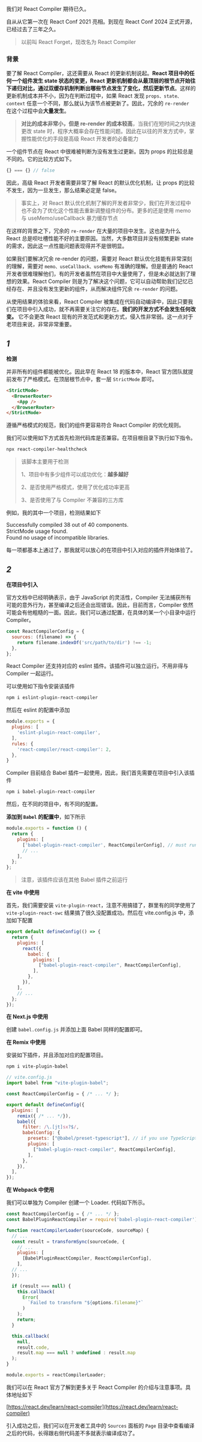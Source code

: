 我们对 React Compiler 期待已久。

自从从它第一次在 React Conf 2021 亮相。到现在 React Conf 2024 正式开源，已经过去了三年之久。

> 以前叫 React Forget，现改名为 React Compiler

### 背景


要了解 React Compiler，这还需要从 React 的更新机制说起。**React 项目中的任何一个组件发生 state 状态的变更，React 更新机制都会从最顶层的根节点开始往下递归对比，通过双缓存机制判断出哪些节点发生了变化，然后更新节点**。这样的更新机制成本并不小，因为在判断过程中，如果 React 发现 `props、state、context` 任意一个不同，那么就认为该节点被更新了。因此，冗余的 `re-render` 在这个过程中会**大量发生**。

> **对比的成本非常小，但是 re-render 的成本较高**，当我们在短时间之内快速更改 state 时，程序大概率会存在性能问题。因此在以往的开发方式中，掌握性能优化的手段是高级 React 开发者的必备能力

一个组件节点在 React 中很难被判断为没有发生过更新。因为 props 的比较总是不同的。它的比较方式如下。

```js
{} === {} // false
```

因此，高级 React 开发者需要非常了解 React 的默认优化机制，让 props 的比较不发生，因为一旦发生，那么结果必定是 false。


> 事实上，对 React 默认优化机制了解的开发者非常少，我们在开发过程中也不会为了优化这个性能去重新调整组件的分布。更多的还是使用 memo 与 useMemo/useCallback 暴力缓存节点

在这样的背景之下，冗余的 `re-render` 在大量的项目中发生。这也是为什么 React 总是呗吐槽性能不好的主要原因。当然，大多数项目并没有频繁更新 state 的需求，因此这一点性能问题表现得并不是很明显。

如果我们要解决冗余 re-render 的问题，需要对 React 默认优化技能有非常深刻的理解，需要对 `memo、useCallback、useMemo` 有准确的理解。但是普通的 React 开发者很难理解他们，有的开发者虽然在项目中大量使用了，但是未必就达到了理想的效果。React Compiler 则是为了解决这个问题，它可以自动帮助我们记忆已经存在、并且没有发生更新的组件，从而解决组件冗余 `re-render` 的问题。

从使用结果的体验来看，React Compiler 被集成在代码自动编译中，因此只要我们在项目中引入成功，就不再需要关注它的存在。**我们的开发方式不会发生任何改变。** 它不会更改 React 现有的开发范式和更新方式，侵入性非常弱。这一点对于老项目来说，非常非常重要。


## *1*
**检测**

并非所有的组件都能被优化。因此早在 React 18 的版本中，React 官方团队就提前发布了严格模式。在顶层根节点中，套一层 `StrictMode` 即可。

```html
<StrictMode>
  <BrowserRouter>
    <App />
  </BrowserRouter>
</StrictMode>
```

遵循严格模式的规范，我们的组件更容易符合 React Compiler 的优化规则。

我们可以使用如下方式首先检测代码库是否兼容。在项目根目录下执行如下指令。

```bash
npx react-compiler-healthcheck
```

> 该脚本主要用于检测
>
> 1、项目中有多少组件可以成功优化：**越多越好**
>
> 2、是否使用严格模式，使用了优化成功率更高
>
> 3、是否使用了与 Compiler 不兼容的三方库

例如，我的其中一个项目，检测结果如下

<div style={{color: 'rgb(23, 163, 74)'}} className='border p-4 rounded'>
  <div>Successfully compiled 38 out of 40 components. </div>
  <div>StrictMode usage found.</div>
  <div>Found no usage of incompatible libraries.</div>
</div>

每一项都基本上通过了，那我就可以放心的在项目中引入对应的插件开始体验了。

## *2*
**在项目中引入**

官方文档中已经明确表示，由于 JavaScript 的灵活性，Compiler 无法捕获所有可能的意外行为，甚至编译之后还会出现错误。因此，目前而言，Compiler 依然可能会有他粗糙的一面。因此，我们可以通过配置，在具体的某一个小目录中运行 Compiler。

```javascript
const ReactCompilerConfig = {
  sources: (filename) => {
    return filename.indexOf('src/path/to/dir') !== -1;
  },
};
```

React Compiler 还支持对应的 eslint 插件。该插件可以独立运行。不用非得与 Compiler 一起运行。

可以使用如下指令安装该插件

```bash
npm i eslint-plugin-react-compiler
```

然后在 eslint 的配置中添加

```javascript
module.exports = {
  plugins: [
    'eslint-plugin-react-compiler',
  ],
  rules: {
    'react-compiler/react-compiler': 2,
  },
}
```

Compiler 目前结合 Babel 插件一起使用，因此，我们首先需要在项目中引入该插件

```bash
npm i babel-plugin-react-compiler
```

然后，在不同的项目中，有不同的配置。

**添加到 `Babel` 的配置中**，如下所示

```javascript
module.exports = function () {
  return {
    plugins: [
      ['babel-plugin-react-compiler', ReactCompilerConfig], // must run first!
      // ...
    ],
  };
};
```

> 注意，该插件应该在其他 Babel 插件之前运行

**在 vite 中使用**

首先，我们需要安装 `vite-plugin-react`，注意不用搞错了，群里有的同学使用了 `vite-plugin-react-swc` 结果搞了很久没配置成功。然后在 vite.config.js 中，添加如下配置

```javascript
export default defineConfig(() => {
  return {
    plugins: [
      react({
        babel: {
          plugins: [
            ["babel-plugin-react-compiler", ReactCompilerConfig],
          ],
        },
      }),
    ],
    // ...
  };
});
```

**在 Next.js 中使用**

创建 `babel.config.js` 并添加上面 Babel 同样的配置即可。

**在 Remix 中使用**

安装如下插件，并且添加对应的配置项目。

```bash
npm i vite-plugin-babel
```

```javascript
// vite.config.js
import babel from "vite-plugin-babel";

const ReactCompilerConfig = { /* ... */ };

export default defineConfig({
  plugins: [
    remix({ /* ... */}),
    babel({
      filter: /\.[jt]sx?$/,
      babelConfig: {
        presets: ["@babel/preset-typescript"], // if you use TypeScript
        plugins: [
          ["babel-plugin-react-compiler", ReactCompilerConfig],
        ],
      },
    }),
  ],
});
```

**在 Webpack 中使用**

我们可以单独为 Compiler 创建一个 Loader. 代码如下所示。

```javascript
const ReactCompilerConfig = { /* ... */ };
const BabelPluginReactCompiler = require('babel-plugin-react-compiler');

function reactCompilerLoader(sourceCode, sourceMap) {
  // ...
  const result = transformSync(sourceCode, {
    // ...
    plugins: [
      [BabelPluginReactCompiler, ReactCompilerConfig],
    ],
  // ...
  });

  if (result === null) {
    this.callback(
      Error(
        `Failed to transform "${options.filename}"`
      )
    );
    return;
  }

  this.callback(
    null,
    result.code,
    result.map === null ? undefined : result.map
  );
}

module.exports = reactCompilerLoader;
```

我们可以在 React 官方了解到更多关于 React Compiler 的介绍与注意事项。具体地址如下


[https://react.dev/learn/react-compiler](https://react.dev/learn/react-compiler)

引入成功之后，我们可以在开发者工具中的 `Sources` 面板的 `Page` 目录中查看编译之后的代码，长得跟右侧代码差不多就表示编译成功了。
